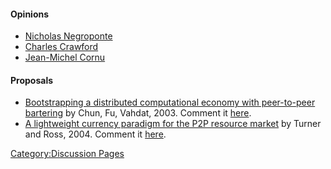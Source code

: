 [[Category:Discussion Pages]]

==== Opinions ====

* [http://www.informationweek.com/news/global-cio/showArticle.jhtml?articleID=49901099 Nicholas Negroponte]
*[http://www.thecommentator.com/article/1711/whatever_happened_to_honest_money_/page/2 Charles Crawford]
* [http://www.franceculture.fr/emission-place-de-la-toile-monnaies-et-numerique-2012-07-07 Jean-Michel Cornu]

==== Proposals ====

* [http://www.theether.org/papers/econp2p03.pdf Bootstrapping a distributed computational economy with peer-to-peer bartering] by Chun, Fu, Vahdat, 2003. Comment it [[ChunFuVahdat|here]].
* [http://citeseerx.ist.psu.edu/viewdoc/summary?doi=10.1.1.5.9502 A lightweight currency paradigm for the P2P resource market] by Turner and Ross, 2004. Comment it [[TurnerRoss|here]].